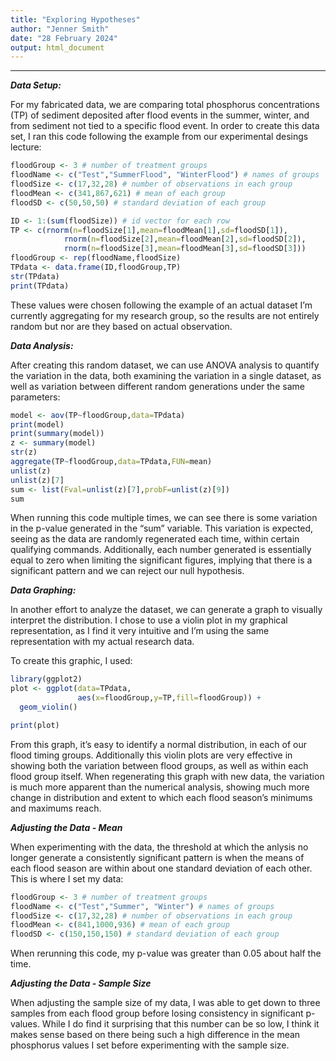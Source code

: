 ```yaml
---
title: "Exploring Hypotheses"
author: "Jenner Smith"
date: "28 February 2024"
output: html_document
---
```

---
***Data Setup:***

For my fabricated data, we are comparing total phosphorus concentrations (TP) of sediment deposited after flood events in the summer, winter, and from sediment not tied to a specific flood event. In order to create this data set, I ran this code following the example from our experimental desings lecture:

```r
floodGroup <- 3 # number of treatment groups
floodName <- c("Test","SummerFlood", "WinterFlood") # names of groups
floodSize <- c(17,32,28) # number of observations in each group
floodMean <- c(341,867,621) # mean of each group
floodSD <- c(50,50,50) # standard deviation of each group

ID <- 1:(sum(floodSize)) # id vector for each row
TP <- c(rnorm(n=floodSize[1],mean=floodMean[1],sd=floodSD[1]),
            rnorm(n=floodSize[2],mean=floodMean[2],sd=floodSD[2]),
            rnorm(n=floodSize[3],mean=floodMean[3],sd=floodSD[3]))
floodGroup <- rep(floodName,floodSize)
TPdata <- data.frame(ID,floodGroup,TP)
str(TPdata)
print(TPdata)

```

These values were chosen following the example of an actual dataset I'm currently aggregating for my research group, so the results are not entirely random but nor are they based on actual observation.

***Data Analysis:***

After creating this random dataset, we can use ANOVA analysis to quantify the variation in the data, both examining the variation in a single dataset, as well as variation between different random generations under the same parameters:

```r
model <- aov(TP~floodGroup,data=TPdata)
print(model)
print(summary(model))
z <- summary(model)
str(z)
aggregate(TP~floodGroup,data=TPdata,FUN=mean)
unlist(z)
unlist(z)[7]
sum <- list(Fval=unlist(z)[7],probF=unlist(z)[9])
sum
```
When running this code multiple times, we can see there is some variation in the p-value generated in the "sum" variable. This variation is expected, seeing as the data are randomly regenerated each time, within certain qualifying commands. Additionally, each number generated is essentially equal to zero when limiting the significant figures, implying that there is a significant pattern and we can reject our null hypothesis.

***Data Graphing:***

In another effort to analyze the dataset, we can generate a graph to visually interpret the distribution. I chose to use a violin plot in my graphical representation, as I find it very intuitive and I'm using the same representation with my actual research data.

To create this graphic, I used:

```r
library(ggplot2)
plot <- ggplot(data=TPdata,
               aes(x=floodGroup,y=TP,fill=floodGroup)) +
  geom_violin()

print(plot)
```

From this graph, it's easy to identify a normal distribution, in each of our flood timing groups. Additionally this violin plots are very effective in showing both the variation between flood groups, as well as within each flood group itself. When regenerating this graph with new data, the variation is much more apparent than the numerical analysis, showing much more change in distribution and extent to which each flood season's minimums and maximums reach.

***Adjusting the Data - Mean***

When experimenting with the data, the threshold at which the anlysis no longer generate a consistently significant pattern is when the means of each flood season are within about one standard deviation of each other. This is where I set my data:
```r
floodGroup <- 3 # number of treatment groups
floodName <- c("Test","Summer", "Winter") # names of groups
floodSize <- c(17,32,28) # number of observations in each group
floodMean <- c(841,1000,936) # mean of each group
floodSD <- c(150,150,150) # standard deviation of each group
```
When rerunning this code, my p-value was greater than 0.05 about half the time.

***Adjusting the Data - Sample Size***

When adjusting the sample size of my data, I was able to get down to three samples from each flood group before losing consistency in significant p-values. While I do find it surprising that this number can be so low, I think it makes sense based on there being such a high difference in the mean phosphorus values I set before experimenting with the sample size.






